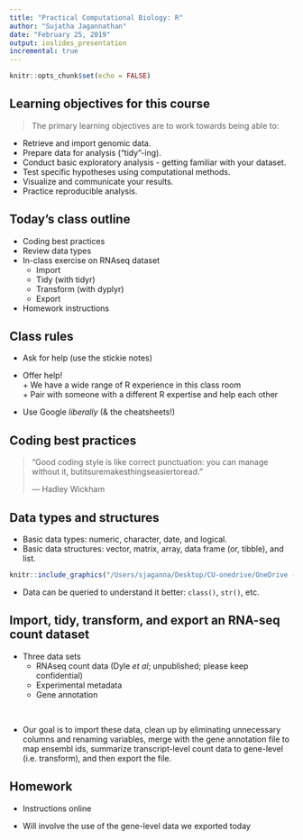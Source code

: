 ```yaml
---
title: "Practical Computational Biology: R"
author: "Sujatha Jagannathan"
date: "February 25, 2019"
output: ioslides_presentation
incremental: true
---
```


```r
knitr::opts_chunk$set(echo = FALSE)
```

## Learning objectives for this course
> The primary learning objectives are to work towards being able to:  

* Retrieve and import genomic data.  
* Prepare data for analysis (“tidy”-ing).  
* Conduct basic exploratory analysis - getting familiar with your dataset.  
* Test specific hypotheses using computational methods.  
* Visualize and communicate your results.  
* Practice reproducible analysis.  

## Today's class outline

- Coding best practices
- Review data types
- In-class exercise on RNAseq dataset
    + Import
    + Tidy (with tidyr)
    + Transform (with dyplyr)
    + Export
- Homework instructions

## Class rules {.build .bigger}

- Ask for help (use the stickie notes)  

- Offer help!   
      + We have a wide range of R experience in this class room  
      + Pair with someone with a different R expertise and help each other  

- Use Google *liberally*  (& the cheatsheets!)

## Coding best practices

>   "Good coding style is like correct punctuation: you can manage without it, butitsuremakesthingseasiertoread."
>   
>   --- Hadley Wickham

## Data types and structures {.smaller}
- Basic data types: numeric, character, date, and logical. 
- Basic data structures: vector, matrix, array, data frame (or, tibble), and list. 
```r
knitr::include_graphics("/Users/sjaganna/Desktop/CU-onedrive/OneDrive - The University of Colorado Denver/08-teaching/molb7910/1-class1/images/data-structures.png", dpi = 150)
```
- Data can be queried to understand it better: `class()`, `str()`, etc. 

## Import, tidy, transform, and export an RNA-seq count dataset {.smaller}

- Three data sets
    + RNAseq count data (Dyle *et al*; unpublished; please keep confidential)
    + Experimental metadata
    + Gene annotation
    
<br/>

- Our goal is to import these data, clean up by eliminating unnecessary columns and renaming variables, merge with the gene annotation file to map ensembl ids, summarize transcript-level count data to gene-level (i.e. transform), and then export the file.

## Homework

- Instructions online

- Will involve the use of the gene-level data we exported today 